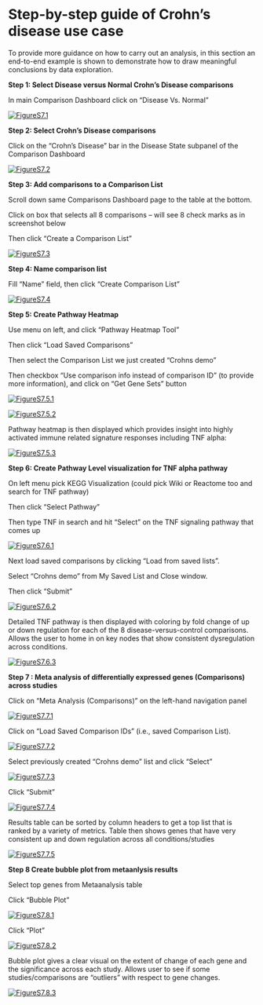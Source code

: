 # Step-by-step guide of Crohn’s disease use case

To provide more guidance on how to carry out an analysis, in this section an end-to-end example is shown to demonstrate how to draw meaningful conclusions by data exploration.

**Step 1: Select Disease versus Normal Crohn’s Disease comparisons**

In main Comparison Dashboard click on “Disease Vs. Normal”

[![FigureS7.1](https://interactivereport.github.io/OmicsView/tutorial/figures/FigureS7.1.jpg)](https://interactivereport.github.io/OmicsView/tutorial/figures/FigureS7.1.jpg)

**Step 2: Select Crohn’s Disease comparisons**

Click on the “Crohn’s Disease” bar in the Disease State subpanel of the Comparison Dashboard

[![FigureS7.2](https://interactivereport.github.io/OmicsView/tutorial/figures/FigureS7.2.jpg)](https://interactivereport.github.io/OmicsView/tutorial/figures/FigureS7.2.jpg)

**Step 3: Add comparisons to a Comparison List**

Scroll down same Comparisons Dashboard page to the table at the bottom. 

Click on box that selects all 8 comparisons – will see 8 check marks as in screenshot below

Then click “Create a Comparison List”

[![FigureS7.3](https://interactivereport.github.io/OmicsView/tutorial/figures/FigureS7.3.jpg)](https://interactivereport.github.io/OmicsView/tutorial/figures/FigureS7.3.jpg)

**Step 4: Name comparison list**

Fill “Name” field, then click “Create Comparison List”

[![FigureS7.4](https://interactivereport.github.io/OmicsView/tutorial/figures/FigureS7.4.jpg)](https://interactivereport.github.io/OmicsView/tutorial/figures/FigureS7.4.jpg)

**Step 5: Create Pathway Heatmap**

Use menu on left, and click “Pathway Heatmap Tool”

Then click “Load Saved Comparisons”

Then select the Comparison List we just created “Crohns demo”

Then checkbox “Use comparison info instead of comparison ID” (to provide more information), and click on “Get Gene Sets” button

[![FigureS7.5.1](https://interactivereport.github.io/OmicsView/tutorial/figures/FigureS7.5.1.jpg)](https://interactivereport.github.io/OmicsView/tutorial/figures/FigureS7.5.1.jpg)

[![FigureS7.5.2](https://interactivereport.github.io/OmicsView/tutorial/figures/FigureS7.5.2.jpg)](https://interactivereport.github.io/OmicsView/tutorial/figures/FigureS7.5.2.jpg)

Pathway heatmap is then displayed which provides insight into highly activated immune related signature responses including TNF alpha:

[![FigureS7.5.3](https://interactivereport.github.io/OmicsView/tutorial/figures/FigureS7.5.3.jpg)](https://interactivereport.github.io/OmicsView/tutorial/figures/FigureS7.5.3.jpg)

**Step 6: Create Pathway Level visualization for TNF alpha pathway**

On left menu pick KEGG Visualization (could pick Wiki or Reactome too and search for TNF pathway)

Then click “Select Pathway”

Then type TNF in search and hit “Select” on the TNF signaling pathway that comes up

[![FigureS7.6.1](https://interactivereport.github.io/OmicsView/tutorial/figures/FigureS7.6.1.jpg)](https://interactivereport.github.io/OmicsView/tutorial/figures/FigureS7.6.1.jpg)

Next load saved comparisons by clicking “Load from saved lists”.

Select “Crohns demo” from My Saved List and Close window.

Then click “Submit”

[![FigureS7.6.2](https://interactivereport.github.io/OmicsView/tutorial/figures/FigureS7.6.2.jpg)](https://interactivereport.github.io/OmicsView/tutorial/figures/FigureS7.6.2.jpg)

Detailed TNF pathway is then displayed with coloring by fold change of up or down regulation for each of the 8 disease-versus-control comparisons. Allows the user to home in on key nodes that show consistent dysregulation across conditions.

[![FigureS7.6.3](https://interactivereport.github.io/OmicsView/tutorial/figures/FigureS7.6.3.jpg)](https://interactivereport.github.io/OmicsView/tutorial/figures/FigureS7.6.3.jpg)

**Step 7 : Meta analysis of differentially expressed genes (Comparisons) across studies**

Click on “Meta Analysis (Comparisons)” on the left-hand navigation panel

[![FigureS7.7.1](https://interactivereport.github.io/OmicsView/tutorial/figures/FigureS7.7.1.jpg)](https://interactivereport.github.io/OmicsView/tutorial/figures/FigureS7.7.1.jpg)

Click on “Load Saved Comparison IDs” (i.e., saved Comparison List).

[![FigureS7.7.2](https://interactivereport.github.io/OmicsView/tutorial/figures/FigureS7.7.2.jpg)](https://interactivereport.github.io/OmicsView/tutorial/figures/FigureS7.7.2.jpg)

Select previously created “Crohns demo” list and click “Select”

[![FigureS7.7.3](https://interactivereport.github.io/OmicsView/tutorial/figures/FigureS7.7.3.jpg)](https://interactivereport.github.io/OmicsView/tutorial/figures/FigureS7.7.3.jpg)

Click “Submit”

[![FigureS7.7.4](https://interactivereport.github.io/OmicsView/tutorial/figures/FigureS7.7.4.jpg)](https://interactivereport.github.io/OmicsView/tutorial/figures/FigureS7.7.4.jpg)

Results table can be sorted by column headers to get a top list that is ranked by a variety of metrics. Table then shows genes that have very consistent up and down regulation across all conditions/studies

[![FigureS7.7.5](https://interactivereport.github.io/OmicsView/tutorial/figures/FigureS7.7.5.jpg)](https://interactivereport.github.io/OmicsView/tutorial/figures/FigureS7.7.5.jpg)

**Step 8 Create bubble plot from metaanlysis results**

Select top genes from Metaanalysis table

Click “Bubble Plot”

[![FigureS7.8.1](https://interactivereport.github.io/OmicsView/tutorial/figures/FigureS7.8.1.jpg)](https://interactivereport.github.io/OmicsView/tutorial/figures/FigureS7.8.1.jpg)

Click “Plot”

[![FigureS7.8.2](https://interactivereport.github.io/OmicsView/tutorial/figures/FigureS7.8.2.jpg)](https://interactivereport.github.io/OmicsView/tutorial/figures/FigureS7.8.2.jpg)

Bubble plot gives a clear visual on the extent of change of each gene and the significance across each study. Allows user to see if some studies/comparisons are “outliers” with respect to gene changes.

[![FigureS7.8.3](https://interactivereport.github.io/OmicsView/tutorial/figures/FigureS7.8.3.jpg)](https://interactivereport.github.io/OmicsView/tutorial/figures/FigureS7.8.3.jpg)

